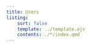 ```yaml
---
title: Users
listing:
    sort: false
    template: ../template.ejs
    contents: ./*/index.qmd
---
```

